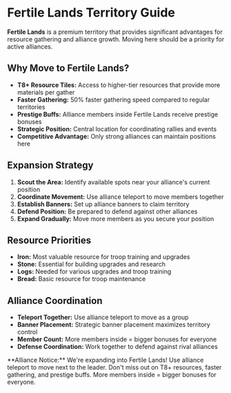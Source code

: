 # Fertile Lands Territory Guide

**Fertile Lands** is a premium territory that provides significant advantages for resource gathering and alliance growth. Moving here should be a priority for active alliances.

## Why Move to Fertile Lands?

- **T8+ Resource Tiles:** Access to higher-tier resources that provide more materials per gather
- **Faster Gathering:** 50% faster gathering speed compared to regular territories
- **Prestige Buffs:** Alliance members inside Fertile Lands receive prestige bonuses
- **Strategic Position:** Central location for coordinating rallies and events
- **Competitive Advantage:** Only strong alliances can maintain positions here

## Expansion Strategy

1. **Scout the Area:** Identify available spots near your alliance's current position
2. **Coordinate Movement:** Use alliance teleport to move members together
3. **Establish Banners:** Set up alliance banners to claim territory
4. **Defend Position:** Be prepared to defend against other alliances
5. **Expand Gradually:** Move more members as you secure your position

## Resource Priorities

- **Iron:** Most valuable resource for troop training and upgrades
- **Stone:** Essential for building upgrades and research
- **Logs:** Needed for various upgrades and troop training
- **Bread:** Basic resource for troop maintenance

## Alliance Coordination

- **Teleport Together:** Use alliance teleport to move as a group
- **Banner Placement:** Strategic banner placement maximizes territory control
- **Member Count:** More members inside = bigger bonuses for everyone
- **Defense Coordination:** Work together to defend against rival alliances

<div className="my-4 rounded-lg border-l-4 border-brand-600 bg-brand-50/60 dark:bg-slate-900 p-4 text-sm">
**Alliance Notice:** We're expanding into Fertile Lands! Use alliance teleport to move next to the leader. Don't miss out on T8+ resources, faster gathering, and prestige buffs. More members inside = bigger bonuses for everyone.
</div> 